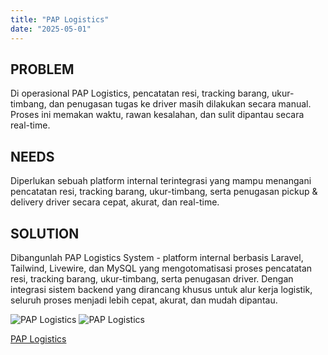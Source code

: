 ```yaml
---
title: "PAP Logistics"
date: "2025-05-01"
---
```


## PROBLEM
Di operasional PAP Logistics, pencatatan resi, tracking barang, ukur-timbang, dan penugasan tugas ke driver masih dilakukan secara manual. Proses ini memakan waktu, rawan kesalahan, dan sulit dipantau secara real-time.

## NEEDS
Diperlukan sebuah platform internal terintegrasi yang mampu menangani pencatatan resi, tracking barang, ukur-timbang, serta penugasan pickup & delivery driver secara cepat, akurat, dan real-time.

## SOLUTION
Dibangunlah PAP Logistics System - platform internal berbasis Laravel, Tailwind, Livewire, dan MySQL yang mengotomatisasi proses pencatatan resi, tracking barang, ukur-timbang, serta penugasan driver. Dengan integrasi sistem backend yang dirancang khusus untuk alur kerja logistik, seluruh proses menjadi lebih cepat, akurat, dan mudah dipantau.

<img src="/static/projects/paplogistics-1.png" alt="PAP Logistics" />
<img src="/static/projects/paplogistics-2.png" alt="PAP Logistics" />

<a href="https://paplogistics.com" target="_blank" rel="noopener noreferrer" class="text-zinc-800 underline">PAP Logistics</a>
